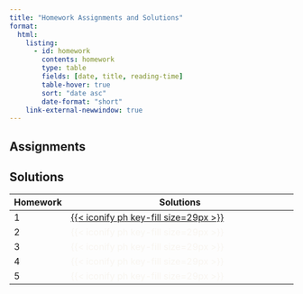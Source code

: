 ```yaml
---
title: "Homework Assignments and Solutions"
format: 
  html:
    listing: 
      - id: homework
        contents: homework
        type: table
        fields: [date, title, reading-time]
        table-hover: true
        sort: "date asc"
        date-format: "short"
    link-external-newwindow: true
---
```


## Assignments

::: {#homework}
:::

## Solutions

| Homework | Solutions                                                                                                                                                                                                                                             |
|-----------|-------------------------------------------------------------|
| 1        | [[{{< iconify ph key-fill size=29px >}}](https://ohsuitg-my.sharepoint.com/:u:/r/personal/wakim_ohsu_edu/Documents/Teaching/Classes/W2024_BSTA_512_612/Student_files/HW_solns/HW1_solns_512_W2024.html?csf=1&web=1&e=KClnbc)]{style="color:#f8f5f0;"} |
| 2        | [{{< iconify ph key-fill size=29px >}}]{style="color:#f8f5f0;"}                                                                                                                                                                                       |
| 3        | [{{< iconify ph key-fill size=29px >}}]{style="color:#f8f5f0;"}                                                                                                                                                                                       |
| 4        | [{{< iconify ph key-fill size=29px >}}]{style="color:#f8f5f0;"}                                                                                                                                                                                       |
| 5        | [{{< iconify ph key-fill size=29px >}}]{style="color:#f8f5f0;"}                                                                                                                                                                                       |
